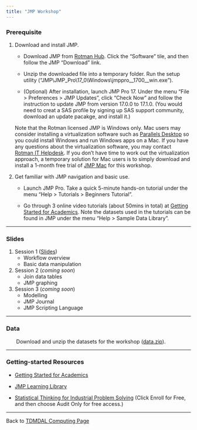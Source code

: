 ```yaml
---
title: "JMP Workshop"
---
```


### Prerequisite

1. Download and install JMP.

    * Download JMP from [Rotman Hub](https://hub.rotman.utoronto.ca/){target="_blank"}. Click the "Software" tile, and then follow the JMP "Download" link.
    
    * Unzip the downloaded file into a temporary folder. Run the setup utility ("JMP\\JMP_Pro\17_0\\Windows\\jmppro__1700__win.exe").
    
    * (Optional) After installation, launch JMP Pro 17. Under the menu "File > Preferences > JMP Updates", click "Check Now" and follow the instruction to update JMP from version 17.0.0 to 17.1.0. (You would need to creat a SAS profile by signing up SAS support community, download an update pacakge, and install it.)

    Note that the Rotman licensed JMP is Windows only. Mac users may consider installing a virtualization software such as [Parallels Desktop](https://www.parallels.com){target="_blank"} so you could install Windows and run Windows apps on a Mac. If you have any questions about the virtualization software, you may contact [Rotman IT Helpdesk](mailto:helpdesk@rotman.utoronto.ca). If you don't have time to work out the virtualization approach, a temporary solution for Mac users is to simply download and install a 1-month free trial of [JMP Mac](https://www.jmp.com/en_ca/download-jmp-free-trial.html){target="_blank"} for this workshop.

2. Get familiar with JMP navigation and basic use.

    * Launch JMP Pro. Take a quick 5-minute hands-on tutorial under the menu "Help > Tutorials > Beginners Tutorial".
    
    * Go through 3 online video tutorials (about 50mins in total) at [Getting Started for Academics](https://www.jmp.com/en_us/events/ondemand/webcasts/academic/getting-started-for-academics.html){target="_blank"}. Note the datasets used in the tutorials can be found in JMP under the menu "Help > Sample Data Library".

---    

### Slides

1. Session 1 ([Slides](jmp_bootcamp_part1.pdf))
    * Workflow overview
    * Basic data manipulation

2. Session 2 (*coming soon*)
    * Join data tables
    * JMP graphing

3. Session 3 (*coming soon*)
    * Modelling
    * JMP Journal
    * JMP Scripting Language

---
    
### Data

|        Download and unzip the datasets for the workshop ([data.zip](data.zip)).

---

### Getting-started Resources

* [Getting Started for Academics](https://www.jmp.com/en_us/events/ondemand/webcasts/academic/getting-started-for-academics.html){target="_blank"}

* [JMP Learning Library](https://www.jmp.com/en_us/learning-library.html){target="_blank"}

* [Statistical Thinking for Industrial Problem Solving](https://www.coursera.org/learn/statistical-thinking-applied-statistics){target="_blank"} (Click Enroll for Free, and then choose Audit Only for free access.)

---

Back to [TDMDAL Computing Page](https://tdmdal.github.io/)
